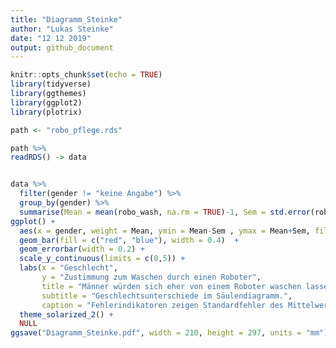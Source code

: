 ```yaml
---
title: "Diagramm_Steinke"
author: "Lukas Steinke"
date: "12 12 2019"
output: github_document
---
```


```r
knitr::opts_chunk$set(echo = TRUE)
library(tidyverse)
library(ggthemes)
library(ggplot2)
library(plotrix)


```
```r
path <- "robo_pflege.rds"

path %>%
readRDS() -> data


data %>% 
  filter(gender != "keine Angabe") %>% 
  group_by(gender) %>% 
  summarise(Mean = mean(robo_wash, na.rm = TRUE)-1, Sem = std.error(robo_wash), Varianz = var(robo_wash), SD = sd(robo_wash)) %>% 
ggplot() +
  aes(x = gender, weight = Mean, ymin = Mean-Sem , ymax = Mean+Sem, fill = gender) +
  geom_bar(fill = c("red", "blue"), width = 0.4)  +
  geom_errorbar(width = 0.2) +
  scale_y_continuous(limits = c(0,5)) +
  labs(x = "Geschlecht", 
       y = "Zustimmung zum Waschen durch einen Roboter", 
       title = "Männer würden sich eher von einem Roboter waschen lassen als Frauen", 
       subtitle = "Geschlechtsunterschiede im Säulendiagramm.", 
       caption = "Fehlerindikatoren zeigen Standardfehler des Mittelwerts.") +
  theme_solarized_2() +
  NULL
ggsave("Diagramm_Steinke.pdf", width = 210, height = 297, units = "mm")
```
